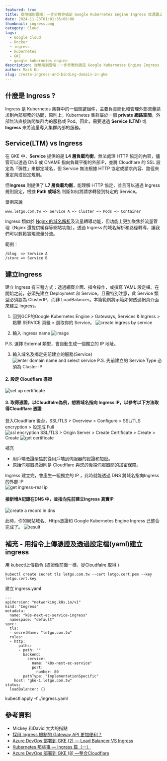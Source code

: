 ```yaml
---
featured: true
title: 從地端到雲端：一步步教你搞定 Google Kubernetes Engine Ingress 從憑證上傳到域名綁定
date: 2024-11-23T01:01:35+08:00
thumbnail: ingress.png
category: Cloud
tags:
  - Google Cloud
  - Docker
  - ingress
  - kubernetes
  - GKE
  - google kubernetes engine
description: 從地端到雲端：一步步教你搞定 Google Kubernetes Engine Ingress 從憑證上傳到域名綁定
author: Mark Ku
slug: create-ingress-and-binding-domain-in-gke
---
```


## 什麼是 Ingress ?
Ingress 是 Kubernetes 集群中的一個關鍵組件，主要負責簡化和管理外部流量請求到內部服務的訪問，原則上，Kubernetes 集群屬於一個 **private 網路空間**，外部無法直接訪問集群內的服務或 Pod。因此，需要透過 **Service (LTM)** 或 **Ingress** 來將流量導入集群內部的服務。

## Service(LTM) vs Ingress

在 GKE 中，**Service** 提供的是 **L4 層負載均衡**，無法處理 HTTP 協定的內容，儘管可以透過 DNS 或 CNAME 指向負載平衡的外部IP，並將 Cloudflare 的 SSL 設定為「彈性」來挷定域名，但 Service 無法根據 HTTP 協定或請求內容、路徑來重定向或設定規則。

但**Ingress** 則提供了 **L7 層負載均衡**，能理解 HTTP 協定，並且可以通過 Ingress 規則設定，根據 **Path 或域名** 判斷如何將請求轉發到特定的 Service。

舉例來說
```
www.letgo.com.tw => Service A => Cluster => Pods => Container
```

Ingress 類似於 [Nginx 的域名解析](https://blog.markkulab.net/nginx-https-forwarding/)及流量轉導功能，但功能上更加聚焦於流量管理（Nginx 還提供緩存等網站功能）。透過 Ingress 的域名解析和路徑轉導，讓我們可以輕鬆實現流量分流。

範例：  
```
/blog  => Service A  
/store => Service B
```

## 建立Ingress 
建立 Ingress 有三種方式：透過網頁介面、指令操作，或撰寫 YAML 設定檔。在開始之前，必須先建立 Deployment 和 Service，且需特別注意，此 Service 類型必須設為 ClusterIP，而非 LoadBalancer。本篇範例將示範如何透過網頁介面來建立 Ingress。

1. 回到GCP的Google Kubernetes Engine > Gateways, Services & Ingress > 點擊 SERVICE 頁籤 > 選取你的 Service。
![create ingress by service](create-ingress-by-service.png)

2. 輸入 ingress name
![image](create-ingress-by-service-2.png)

P.S. 選擇 External 類型，會自動生成一個獨立的 IP 地址。  

3. 輸入域名及挷定先前建立的服務(Service)
![enter domain name and select service](enter-domain-name-and-select-service.png)
P.S. 先前建立的 Service Type 必須為 Cluster IP

#### 2. 設定 Cloudflare 憑證  
![set up certificate](set-up-certificate.png)

#### 3. 取得憑證，以Cloudfalre為例，想將域名指向 Ingress IP，以參考以下方法取得Cloudflare 憑證 
登入Cloudflare 後台，SSL/TLS > Overview > Configure > SSL/TLS encryption > 設定成 Full   
![ssl encryption](ssl-encryption.png)
SSL/TLS > Origin Server > Create Certificate > Create > Create 
![get certificate](get-certificate.png)

補充  
* 用戶端憑證聚焦於從用戶端到伺服器的認證和加密。 
* 原始伺服器憑證則是 Cloudflare 與您的後端伺服器間的加密保障。

Ingress 建立完，會產生一組獨立的 IP ，此時就能透過 DNS 將域名指向Ingress 的外部 IP  
![get ingress-real ip](get-ingress-real-ip.png)

#### 接新增A記錄在DNS 中，並指向先前建立Ingress 真實IP  
![create a record in dns](create-a-record-in-dns.png)

此時，你的網站域名、Https憑證和 Google Kubernetes Engine Ingress 己整合完成了。
![result](result.png)


## 補充 - 用指令上傳憑證及透過設定檔(yaml)建立ingress 

用 kubectl上傳指令 (憑證像前面一樣，從Cloudfalre 取得 )

```
kubectl create secret tls letgo.com.tw --cert letgo.cert.pem --key  letgo.cert.key
```
建立 ingress.yaml
```
---
apiVersion: "networking.k8s.io/v1"
kind: "Ingress"
metadata:
  name: "k8s-next-ec-service-ingress"
  namespace: "default"
spec:
  tls:
  - secretName: "letgo.com.tw"
  rules:
  - http:
      paths:
      - path: ""
        backend:
          service:
            name: "k8s-next-ec-service"
            port:
              number: 80
        pathType: "ImplementationSpecific"
    host: "gke-1.letgo.com.tw"
status:
  loadBalancer: {}
```
kubectl apply -f ./ingress.yaml

## 參考資料
*  Mickey 和David 大大的指點
* [採用 Ingress 機制的 Gateway API 更加便利？](https://www.youtube.com/watch?v=nO_aD-2sOMk)
* [Azure DevOps 部署到 GKE (2) — Load Balancer VS Ingress](https://medium.com/chouhsiang/azure-devops-%E9%83%A8%E7%BD%B2%E5%88%B0-gke-2-gke-service-ingress-99bfc79884ad)
* [Kubernetes 那些事 — Ingress 篇（一）](https://medium.com/andy-blog/kubernetes-%E9%82%A3%E4%BA%9B%E4%BA%8B-ingress-%E7%AF%87-%E4%B8%80-92944d4bf97d)
* [Azure DevOps 部署到 GKE (8) —整合Cloudflare](https://medium.com/chouhsiang/azure-devops-%E9%83%A8%E7%BD%B2%E5%88%B0-gke-7-%E6%95%B4%E5%90%88cloudflare-7864906a5b2a)


